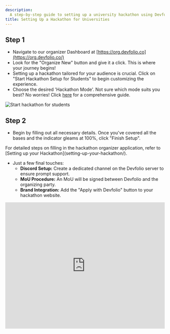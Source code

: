 ```yaml
---
description:
  A step-by-step guide to setting up a university hackathon using Devfolio — from dashboard setup to final verification and benefits.
title: Setting Up a Hackathon for Universities
---
```



## **Step 1**

* Navigate to our organizer Dashboard at [https://org.devfolio.co](https://org.devfolio.co/)
* Look for the "Organize New" button and give it a click. This is where your journey begins!
* Setting up a hackathon tailored for your audience is crucial. Click on "Start Hackathon Setup for Students" to begin customizing the experience.
* Choose the desired 'Hackathon Mode'. Not sure which mode suits you best? No worries! Click [here](/docs/guide/modes) for a comprehensive guide.

<img src="/assets/Step 1.gif" alt="Start hackathon for students" />

## **Step 2**

* Begin by filling out all necessary details. Once you've covered all the bases and the indicator gleams at 100%, click "Finish Setup".

<Callout type="info" title="Need help with setup?">
  For detailed steps on filling in the hackathon organizer application, refer to [Setting up your Hackathon](setting-up-your-hackathon/).
</Callout>

* Just a few final touches:
  * **Discord Setup:** Create a dedicated channel on the Devfolio server to ensure prompt support.
  * **MoU Procedure:** An MoU will be signed between Devfolio and the organizing party.
  * **Brand Integration:** Add the "Apply with Devfolio" button to your hackathon website.

<iframe
  width="100%"
  height="400"
  src="https://www.youtube.com/embed/e7lyJHnxJQI"
  title="Apply with Devfolio Integration Guide"
  frameBorder="0"
  allow="accelerometer; autoplay; clipboard-write; encrypted-media; gyroscope; picture-in-picture"
  allowFullScreen
/>

## **Step 3**

Click on "Submit for Verification" once you're ready.

## **Step 4**

* Once we've validated the details and confirmed legitimacy, your hackathon will be verified.
* After verification, it will go live on [https://devfolio.co/hackathons](https://devfolio.co/hackathons).


## 🎓 Benefits for University Hackathons

It’s no secret that we love hackathons. Since 2015, starting with InOut, we’ve seen how student-led and community-driven hackathons spark creativity and drive innovation.

👉 [See all features in Devfolio's Core Functionality](https://www.notion.so/Devfolio-s-Core-Functionality-c011c91c36954f65bb593962a7033f03?pvs=21)

Devfolio also brings the best in Web3 and tech with industry partners offering **bounties** to incentivize projects.


### ETHIndia Partner Benefits
<img src="/assets/ethindia-dark.webp" alt="ETHIndia logo" />
$100 for the best hack built on Ethereum


## ✅ Additional Steps for University Organizers

1. Review the [Devfolio Platform Walkthrough](https://www.notion.so/Devfolio-Platform-Walkthrough-6e28e16f942b40be961966377e2addb8?pvs=21) and [Standard MoU](https://nsb.dev/community-hackathon-mou-template).
2. Add Devfolio and partner logos as per our [Branding Guidelines](https://www.notion.so/Branding-Guidelines-c8cdd8621f0f416caf36817cc3b42dc5?pvs=21).
3. Integrate the ‘Apply with Devfolio’ button on your hackathon website using this [Integration Guide](https://www.notion.so/Apply-with-Devfolio-Integration-Guide-183c6fb761c142efadfae129862d0a8c?pvs=21).
4. Once verified, your event will be featured on Devfolio Explore.

